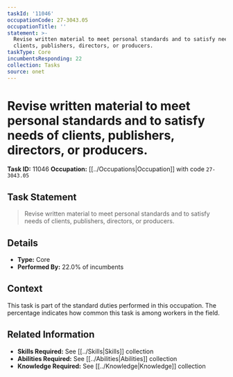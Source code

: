 ```yaml
---
taskId: '11046'
occupationCode: 27-3043.05
occupationTitle: ''
statement: >-
  Revise written material to meet personal standards and to satisfy needs of
  clients, publishers, directors, or producers.
taskType: Core
incumbentsResponding: 22
collection: Tasks
source: onet
---
```

# Revise written material to meet personal standards and to satisfy needs of clients, publishers, directors, or producers.

**Task ID:** 11046
**Occupation:** [[../Occupations|Occupation]] with code `27-3043.05`

## Task Statement

> Revise written material to meet personal standards and to satisfy needs of clients, publishers, directors, or producers.

## Details

- **Type:** Core
- **Performed By:** 22.0% of incumbents

## Context

This task is part of the standard duties performed in this occupation. The percentage indicates how common this task is among workers in the field.

## Related Information

- **Skills Required:** See [[../Skills|Skills]] collection
- **Abilities Required:** See [[../Abilities|Abilities]] collection
- **Knowledge Required:** See [[../Knowledge|Knowledge]] collection
